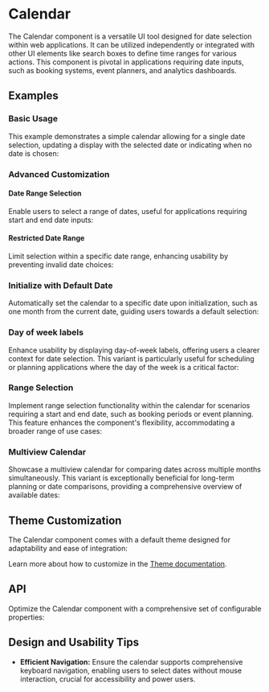 
<Meta of={CalendarStories} />

# Calendar
The Calendar component is a versatile UI tool designed for date selection within web applications.
It can be utilized independently or integrated with other UI elements like search boxes to define time ranges for various actions.
This component is pivotal in applications requiring date inputs, such as booking systems, event planners, and analytics dashboards.
## Examples
### Basic Usage
This example demonstrates a simple calendar allowing for a single date selection, updating a display with the selected date or indicating when no date is chosen:
<Canvas sourceState="shown" of={CalendarStories.Simple} />

### Advanced Customization
#### Date Range Selection
Enable users to select a range of dates, useful for applications requiring start and end date inputs:
<Canvas of={CalendarStories.Range} />

#### Restricted Date Range
Limit selection within a specific date range, enhancing usability by preventing invalid date choices:
<Canvas of={CalendarStories.MinMax} />

### Initialize with Default Date
Automatically set the calendar to a specific date upon initialization, such as one month from the current date, guiding users towards a default selection:
<Canvas of={CalendarStories.DefaultValue} />

### Day of week labels
Enhance usability by displaying day-of-week labels, offering users a clearer context for date selection. This variant is particularly useful for scheduling or planning applications where the day of the week is a critical factor:
<Canvas of={CalendarStories.WithLabels} />

### Range Selection
Implement range selection functionality within the calendar for scenarios requiring a start and end date, such as booking periods or event planning. This feature enhances the component's flexibility, accommodating a broader range of use cases:
<Canvas of={CalendarStories.Range} />

### Multiview Calendar
Showcase a multiview calendar for comparing dates across multiple months simultaneously. This variant is exceptionally beneficial for long-term planning or date comparisons, providing a comprehensive overview of available dates:
<Canvas of={CalendarStories.Multiview} />

## Theme Customization
The Calendar component comes with a default theme designed for adaptability and ease of integration:
<ThemeRender theme={calendarTheme} />

Learn more about how to customize in the [Theme documentation](/theme/getting-started).

## API
Optimize the Calendar component with a comprehensive set of configurable properties:
<PropsTable name="Calendar" />

## Design and Usability Tips

- **Efficient Navigation:** Ensure the calendar supports comprehensive keyboard navigation, enabling users to select dates without mouse interaction, crucial for accessibility and power users.
